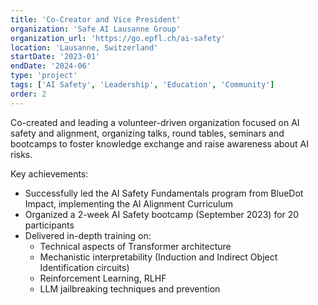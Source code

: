 ```yaml
---
title: 'Co-Creator and Vice President'
organization: 'Safe AI Lausanne Group'
organization_url: 'https://go.epfl.ch/ai-safety'
location: 'Lausanne, Switzerland'
startDate: '2023-01'
endDate: '2024-06'
type: 'project'
tags: ['AI Safety', 'Leadership', 'Education', 'Community']
order: 2
---
```


Co-created and leading a volunteer-driven organization focused on AI safety and alignment, organizing talks, round tables, seminars and bootcamps to foster knowledge exchange and raise awareness about AI risks.

Key achievements:

- Successfully led the AI Safety Fundamentals program from BlueDot Impact, implementing the AI Alignment Curriculum
- Organized a 2-week AI Safety bootcamp (September 2023) for 20 participants
- Delivered in-depth training on:
  - Technical aspects of Transformer architecture
  - Mechanistic interpretability (Induction and Indirect Object Identification circuits)
  - Reinforcement Learning, RLHF
  - LLM jailbreaking techniques and prevention
